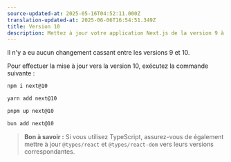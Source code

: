```yaml
---
source-updated-at: 2025-05-16T04:52:11.000Z
translation-updated-at: 2025-06-06T16:54:51.349Z
title: Version 10
description: Mettez à jour votre application Next.js de la version 9 à la version 10.
---
```


Il n'y a eu aucun changement cassant entre les versions 9 et 10.

Pour effectuer la mise à jour vers la version 10, exécutez la commande suivante :

```bash filename="Terminal"
npm i next@10
```

```bash filename="Terminal"
yarn add next@10
```

```bash filename="Terminal"
pnpm up next@10
```

```bash filename="Terminal"
bun add next@10
```

> **Bon à savoir :** Si vous utilisez TypeScript, assurez-vous de également mettre à jour `@types/react` et `@types/react-dom` vers leurs versions correspondantes.